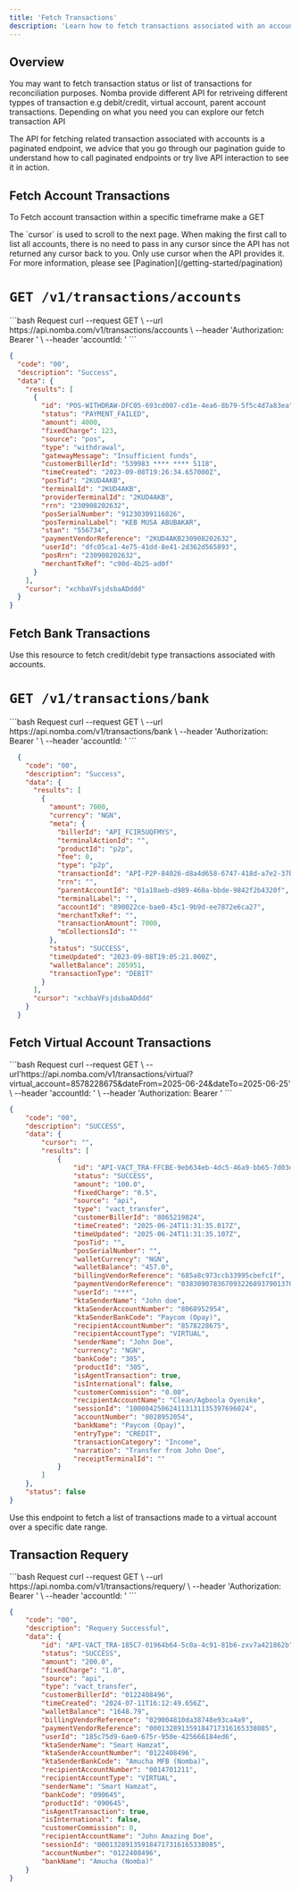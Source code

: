 ```yaml
---
title: 'Fetch Transactions'
description: 'Learn how to fetch transactions associated with an account.'
---
```


<CardGroup cols={2}>
  <Card
    title="Fetch transactions on the parent account"
    icon="receipt"
    href="/nomba-api-reference/transactions/fetch-transactions-on-the-parent-account"
  >
  </Card>
  <Card
    title="Filter parent account transactions"
    icon="filter"
    href="/nomba-api-reference/transactions/filter-parent-account-transactions"
  >
  </Card>
</CardGroup>

## Overview
You may want to fetch transaction status or list of transactions for reconciliation purposes. Nomba provide different API for retriveing different typpes of transaction e.g debit/credit, virtual account, parent account transactions. Depending on what you need you can explore our fetch transaction API

<Note>
  The API for fetching related transaction associated with accounts is a paginated endpoint, we advice that you go through our pagination guide to understand how to call paginated endpoints or try live API interaction to see it in action.
</Note>

## Fetch Account Transactions

To Fetch account transaction within a specific timeframe make a GET 

<Info>
  The `cursor` is used to scroll to the next page. When making the first call to list all accounts, there is no need to pass in any cursor since the API has not returned any cursor back to you. Only use cursor when the API provides it. For more information, please see [Pagination](/getting-started/pagination)
</Info>

# `GET /v1/transactions/accounts`

<CodeGroup>
```bash Request
curl --request GET \
  --url https://api.nomba.com/v1/transactions/accounts \
  --header 'Authorization: Bearer <token>' \
  --header 'accountId: <accountId>'
```

```json expandable Response
{
  "code": "00",
  "description": "Success",
  "data": {
    "results": [
      {
        "id": "POS-WITHDRAW-DFC05-693cd007-cd1e-4ea6-8b79-5f5c4d7a83ea",
        "status": "PAYMENT_FAILED",
        "amount": 4000,
        "fixedCharge": 123,
        "source": "pos",
        "type": "withdrawal",
        "gatewayMessage": "Insufficient funds",
        "customerBillerId": "539983 **** **** 5118",
        "timeCreated": "2023-09-08T19:26:34.657000Z",
        "posTid": "2KUD4AKB",
        "terminalId": "2KUD4AKB",
        "providerTerminalId": "2KUD4AKB",
        "rrn": "230908202632",
        "posSerialNumber": "91230309116826",
        "posTerminalLabel": "KEB MUSA ABUBAKAR",
        "stan": "556734",
        "paymentVendorReference": "2KUD4AKB230908202632",
        "userId": "dfc05ca1-4e75-41dd-8e41-2d362d565893",
        "posRrn": "230908202632",
        "merchantTxRef": "c90d-4b25-ad0f"
      }
    ],
    "cursor": "xchbaVFsjdsbaADddd"
  }
}
```
</CodeGroup>

## Fetch Bank Transactions

<Tip>
  Use this resource to fetch credit/debit type transactions associated with accounts.
</Tip>

# `GET /v1/transactions/bank`

<CodeGroup>
```bash Request
  curl --request GET \
    --url https://api.nomba.com/v1/transactions/bank \
    --header 'Authorization: Bearer <token>' \
    --header 'accountId: <accountId>'
```

```json expandable Response
  {
    "code": "00",
    "description": "Success",
    "data": {
      "results": [
        {
          "amount": 7000,
          "currency": "NGN",
          "meta": {
            "billerId": "API_FCIR5UQFMYS",
            "terminalActionId": "",
            "productId": "p2p",
            "fee": 0,
            "type": "p2p",
            "transactionId": "API-P2P-84026-d8a4d658-6747-418d-a7e2-37bc6290310d",
            "rrn": "",
            "parentAccountId": "01a10aeb-d989-460a-bbde-9842f2b4320f",
            "terminalLabel": "",
            "accountId": "890022ce-bae0-45c1-9b9d-ee7872e6ca27",
            "merchantTxRef": "",
            "transactionAmount": 7000,
            "mCollectionsId": ""
          },
          "status": "SUCCESS",
          "timeUpdated": "2023-09-08T19:05:21.000Z",
          "walletBalance": 285951,
          "transactionType": "DEBIT"
        }
      ],
      "cursor": "xchbaVFsjdsbaADddd"
    }
  }
```
</CodeGroup>

## Fetch Virtual Account Transactions

<CodeGroup>
```bash Request
curl --request GET \
--url'https://api.nomba.com/v1/transactions/virtual?virtual_account=8578228675&dateFrom=2025-06-24&dateTo=2025-06-25' \
--header 'accountId: <your-account-id>' \
--header 'Authorization: Bearer <your-token>'
```

```json expandable Response
{
    "code": "00",
    "description": "SUCCESS",
    "data": {
        "cursor": "",
        "results": [
            {
                "id": "API-VACT_TRA-FFCBE-9eb634eb-4dc5-46a9-bb65-7d03d6b88c1c",
                "status": "SUCCESS",
                "amount": "100.0",
                "fixedCharge": "0.5",
                "source": "api",
                "type": "vact_transfer",
                "customerBillerId": "8065219824",
                "timeCreated": "2025-06-24T11:31:35.017Z",
                "timeUpdated": "2025-06-24T11:31:35.107Z",
                "posTid": "",
                "posSerialNumber": "",
                "walletCurrency": "NGN",
                "walletBalance": "457.0",
                "billingVendorReference": "685a8c973ccb33995cbefc1f",
                "paymentVendorReference": "038309078367093226893790137012",
                "userId": "***",
                "ktaSenderName": "John doe",
                "ktaSenderAccountNumber": "8068952954",
                "ktaSenderBankCode": "Paycom (Opay)",
                "recipientAccountNumber": "8578228675",
                "recipientAccountType": "VIRTUAL",
                "senderName": "John Doe",
                "currency": "NGN",
                "bankCode": "305",
                "productId": "305",
                "isAgentTransaction": true,
                "isInternational": false,
                "customerCommission": "0.00",
                "recipientAccountName": "Clean/Agboola Oyenike",
                "sessionId": "100004250624113131135397696024",
                "accountNumber": "8028952054",
                "bankName": "Paycom (Opay)",
                "entryType": "CREDIT",
                "transactionCategory": "Income",
                "narration": "Transfer from John Doe",
                "receiptTerminalId": ""
            }
        ]
    },
    "status": false
}
```
</CodeGroup>

<Note variant="info">
Use this endpoint to fetch a list of transactions made to a virtual account over a specific date range.
</Note>

## Transaction Requery

<CodeGroup>
```bash Request
curl --request GET \
  --url https://api.nomba.com/v1/transactions/requery/<sessionId> \
  --header 'Authorization: Bearer <token>' \
  --header 'accountId: <accountId>'
```

```json expandable Response
{
    "code": "00",
    "description": "Requery Successful",
    "data": {
        "id": "API-VACT_TRA-185C7-01964b64-5c0a-4c91-81b6-zxv7a421862b",
        "status": "SUCCESS",
        "amount": "200.0",
        "fixedCharge": "1.0",
        "source": "api",
        "type": "vact_transfer",
        "customerBillerId": "0122408496",
        "timeCreated": "2024-07-11T16:12:49.656Z",
        "walletBalance": "1648.79",
        "billingVendorReference": "029004810da38748e93ca4a9",
        "paymentVendorReference": "000132891359184717316165338085",
        "userId": "185c75d9-6ae0-675r-950e-425666184ed6",
        "ktaSenderName": "Smart Hamzat",
        "ktaSenderAccountNumber": "0122408496",
        "ktaSenderBankCode": "Amucha MFB (Nomba)",
        "recipientAccountNumber": "0014701211",
        "recipientAccountType": "VIRTUAL",
        "senderName": "Smart Hamzat",
        "bankCode": "090645",
        "productId": "090645",
        "isAgentTransaction": true,
        "isInternational": false,
        "customerCommission": 0,
        "recipientAccountName": "John Amazing Doe",
        "sessionId": "000132891359184717316165338085",
        "accountNumber": "0122408496",
        "bankName": "Amucha (Nomba)"
    }
}
```
</CodeGroup>

